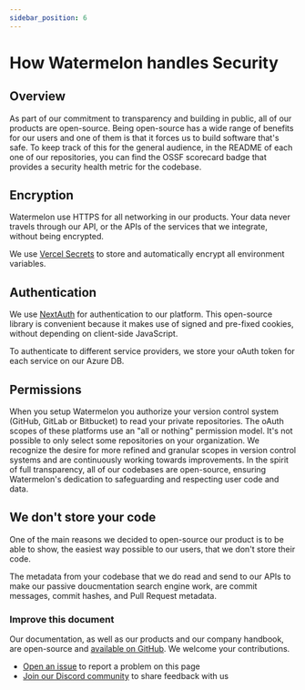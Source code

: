 ```yaml
---
sidebar_position: 6
---
```


# How Watermelon handles Security

## Overview
As part of our commitment to transparency and building in public, all of our products are open-source. Being open-source has a wide range of benefits for our users and one of them is that it forces us to build software that's safe. To keep track of this for the general audience, in the README of each one of our repositories, you can find the OSSF scorecard badge that provides a security health metric for the codebase. 

## Encryption
Watermelon use HTTPS for all networking in our products. Your data never travels through our API, or the APIs of the services that we integrate, without being encrypted. 

We use [Vercel Secrets](https://vercel.com/docs/cli/secrets) to store and automatically encrypt all environment variables. 

## Authentication 
We use [NextAuth](https://next-auth.js.org/) for authentication to our platform. This open-source library is convenient because it makes use of signed and pre-fixed cookies, without depending on client-side JavaScript. 

To authenticate to different service providers, we store your oAuth token for each service on our Azure DB. 

## Permissions
When you setup Watermelon you authorize your version control system (GitHub, GitLab or Bitbucket) to read your private repositories. The oAuth scopes of these platforms use an "all or nothing" permission model. It's not possible to only select some repositories on your organization. We recognize the desire for more refined and granular scopes in version control systems and are continuously working towards improvements. In the spirit of full transparency, all of our codebases are open-source, ensuring Watermelon's dedication to safeguarding and respecting user code and data.

## We don't store your code 
One of the main reasons we decided to open-source our product is to be able to show, the easiest way possible to our users, that we don't store their code. 

The metadata from your codebase that we do read and send to our APIs to make our passive doucmentation search engine work, are commit messages, commit hashes, and Pull Request metadata. 

### Improve this document
Our documentation, as well as our products and our company handbook, are open-source and [available on GitHub](https://github.com/watermelontools/docs). We welcome your contributions. 
- [Open an issue](https://github.com/watermelontools/docs/issues/new) to report a problem on this page
- [Join our Discord community](https://discord.com/invite/H4AE6b9442) to share feedback with us
